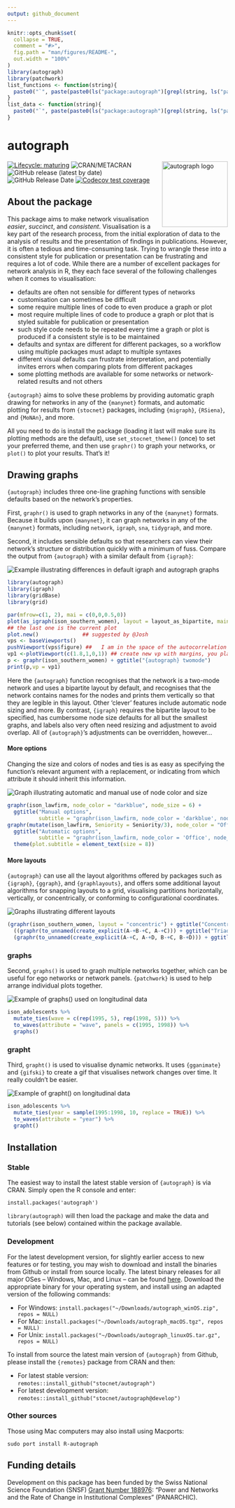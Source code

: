 ```yaml
---
output: github_document
---
```


<!-- README.md is generated from README.Rmd. Please edit that file -->

```r
knitr::opts_chunk$set(
  collapse = TRUE,
  comment = "#>",
  fig.path = "man/figures/README-",
  out.width = "100%"
)
library(autograph)
library(patchwork)
list_functions <- function(string){
  paste0("`", paste(paste0(ls("package:autograph")[grepl(string, ls("package:autograph"))], "()"), collapse = "`, `"), "`")
}
list_data <- function(string){
  paste0("`", paste(paste0(ls("package:autograph")[grepl(string, ls("package:autograph"))]), collapse = "`, `"), "`")
}
```

# autograph 
<img src="man/figures/logo.png" align="right" alt="autograph logo" width="150"/>

<!-- badges: start -->
[![Lifecycle: maturing](https://img.shields.io/badge/lifecycle-maturing-blue.svg)](https://lifecycle.r-lib.org/articles/stages.html#maturing)
![CRAN/METACRAN](https://img.shields.io/cran/v/autograph)
![GitHub release (latest by date)](https://img.shields.io/github/v/release/stocnet/autograph)
![GitHub Release Date](https://img.shields.io/github/release-date/stocnet/autograph)
[![Codecov test coverage](https://codecov.io/gh/stocnet/autograph/branch/main/graph/badge.svg)](https://app.codecov.io/gh/stocnet/autograph?branch=main)
<!-- [![CodeFactor](https://www.codefactor.io/repository/github/stocnet/manynet/badge)](https://www.codefactor.io/repository/github/stocnet/manynet) -->
<!-- [![CII Best Practices](https://bestpractices.coreinfrastructure.org/projects/4559/badge)](https://bestpractices.coreinfrastructure.org/projects/4559) -->
<!-- [![DOI](https://zenodo.org/badge/DOI/10.5281/zenodo.7076396.svg)](https://doi.org/10.5281/zenodo.7076396) -->
<!-- see https://zenodo.org/record/7076396 -->
<!-- ![GitHub All Releases](https://img.shields.io/github/downloads/stocnet/migraph/total) -->
<!-- badges: end -->

## About the package

This package aims to make network visualisation _easier_, _succinct_,
and _consistent_.
Visualisation is a key part of the research process,
from the initial exploration of data to the analysis of results
and the presentation of findings in publications.
However, it is often a tedious and time-consuming task.
Trying to wrangle these into a consistent style for publication or presentation
can be frustrating and requires a lot of code.
While there are a number of excellent packages for network analysis in R,
they each face several of the following challenges when it comes to visualisation:

- defaults are often not sensible for different types of networks
- customisation can sometimes be difficult
- some require multiple lines of code to even produce a graph or plot
- most require multiple lines of code to produce a graph or plot that is
styled suitable for publication or presentation
- such style code needs to be repeated every time a graph or plot is produced 
if a consistent style is to be maintained
- defaults and syntax are different for different packages, 
so a workflow using multiple packages must adapt to multiple syntaxes
- different visual defaults can frustrate interpretation,
and potentially invites errors when comparing plots from different packages
- some plotting methods are available for some networks or network-related 
results and not others

`{autograph}` aims to solve these problems by providing automatic graph drawing
for networks in any of the `{manynet}` formats,
and automatic plotting for results from `{stocnet}` packages, including `{migraph}`, `{RSiena}`, and `{MoNAn}`, and more.

All you need to do is install the package 
(loading it last will make sure its plotting methods are the default), 
use `set_stocnet_theme()` (once) to set your preferred theme,
and then use `graphr()` to graph your networks,
or `plot()` to plot your results.
That's it!

## Drawing graphs

`{autograph}` includes three one-line graphing functions with sensible defaults 
based on the network's properties.

First, `graphr()` is used to graph networks in any of the `{manynet}` formats.
Because it builds upon `{manynet}`, it can graph networks in any of the `{manynet}` formats, including `network`, `igraph`, `sna`, `tidygraph`, and more.

Second, it includes sensible defaults so that researchers can view their network's structure
or distribution quickly with a minimum of fuss.
Compare the output from `{autograph}` with a similar default from `{igraph}`:

<img src="https://www.jameshollway.com/post/manynet/README-layout-comparison-1.png" alt="Example illustrating differences in default igraph and autograph graphs"/>

```r
library(autograph)
library(igraph)
library(gridBase)
library(grid)

par(mfrow=c(1, 2), mai = c(0,0,0.5,0))
plot(as_igraph(ison_southern_women), layout = layout_as_bipartite, main = "{igraph} bipartite")
## the last one is the current plot
plot.new()              ## suggested by @Josh
vps <- baseViewports()
pushViewport(vps$figure) ##   I am in the space of the autocorrelation plot
vp1 <-plotViewport(c(1.8,1,0,1)) ## create new vp with margins, you play with this values 
p <- graphr(ison_southern_women) + ggtitle("{autograph} twomode")
print(p,vp = vp1) 
```

Here the `{autograph}` function recognises that the network is a two-mode network
and uses a bipartite layout by default,
and recognises that the network contains names for the nodes and
prints them vertically so that they are legible in this layout.
Other 'clever' features include automatic node sizing and more.
By contrast, `{igraph}` requires the bipartite layout to be specified, has cumbersome node size defaults for all but the smallest graphs, and labels also very often need resizing and adjustment to avoid overlap.
All of `{autograph}`'s adjustments can be overridden, however...

#### More options

Changing the size and colors of nodes and ties is as easy as 
specifying the function's relevant argument with a replacement,
or indicating from which attribute it should inherit this information.

<img src="https://www.jameshollway.com/post/manynet/README-more-options-1.png" alt="Graph illustrating automatic and manual use of node color and size"/>

```r
graphr(ison_lawfirm, node_color = "darkblue", node_size = 6) + 
  ggtitle("Manual options", 
          subtitle = "graphr(ison_lawfirm, node_color = 'darkblue', node_size = 6)") +
graphr(mutate(ison_lawfirm, Seniority = Seniority/3), node_color = "Office", node_size = "Seniority") + 
  ggtitle("Automatic options", 
          subtitle = "graphr(ison_lawfirm, node_color = 'Office', node_size = 'Seniority')") & 
  theme(plot.subtitle = element_text(size = 8))
```

#### More layouts

`{autograph}` can use all the layout algorithms offered by packages such as `{igraph}`, `{ggraph}`, and `{graphlayouts}`,
and offers some additional layout algorithms for
snapping layouts to a grid, 
visualising partitions horizontally, vertically, or concentrically,
or conforming to configurational coordinates.

<img src="https://www.jameshollway.com/post/manynet/README-more-layouts-1.png" alt="Graphs illustrating different layouts"/>

```r
(graphr(ison_southern_women, layout = "concentric") + ggtitle("Concentric layout")) /
  ((graphr(to_unnamed(create_explicit(A-+B-+C, A-+C))) + ggtitle("Triad layout")) |
  (graphr(to_unnamed(create_explicit(A-+C, A-+D, B-+C, B-+D))) + ggtitle("Quad layout")))
```

### graphs

Second, `graphs()` is used to graph multiple networks together,
which can be useful for ego networks or network panels.
`{patchwork}` is used to help arrange individual plots together.

<img src="https://www.jameshollway.com/post/manynet/README-autographs-1.png" alt="Example of graphs() used on longitudinal data"/>

```r
ison_adolescents %>%
  mutate_ties(wave = c(rep(1995, 5), rep(1998, 5))) %>%
  to_waves(attribute = "wave", panels = c(1995, 1998)) %>%
  graphs()
```

### grapht

Third, `grapht()` is used to visualise dynamic networks.
It uses `{gganimate}` and `{gifski}` to create a gif that
visualises network changes over time.
It really couldn't be easier.

<img src="https://www.jameshollway.com/post/manynet/README-autographd-1.gif" alt="Example of grapht() on longitudinal data"/>

```r
ison_adolescents %>%
  mutate_ties(year = sample(1995:1998, 10, replace = TRUE)) %>%
  to_waves(attribute = "year") %>%
  grapht()
```

<!-- provide a common set of tools that can be used to import, export, create, and manipulate network data in a wide variety of formats, -->
<!-- and obtain a good first visualisation quickly. -->
<!-- This can be useful for pedagogical purposes, initial description, or checking something part way through the modelling process. -->
<!-- Through the most comprehensive network class-coercion available, -->
<!-- users can access routines not available in their chosen package or even in `{manynet}`. -->

<!-- `{manynet}` provides a common set of tools and a standard syntax for analysing many different types of networks. -->
<!-- It offers a broad range of functions to make, manipulate, map, measure, and model: -->

<!-- - one-, two-, and sometimes three-mode networks -->
<!-- - undirected, directed, and sometimes complex networks -->
<!-- - unweighted, weighted, and sometimes signed networks -->

## Installation

### Stable

The easiest way to install the latest stable version of `{autograph}` is via CRAN.
Simply open the R console and enter:

`install.packages('autograph')`

`library(autograph)` will then load the package and make the data and tutorials (see below) contained within the package available.

### Development

For the latest development version, 
for slightly earlier access to new features or for testing,
you may wish to download and install the binaries from Github
or install from source locally.
The latest binary releases for all major OSes -- Windows, Mac, and Linux -- 
can be found [here](https://github.com/stocnet/autograph/releases/latest).
Download the appropriate binary for your operating system,
and install using an adapted version of the following commands:

- For Windows: `install.packages("~/Downloads/autograph_winOS.zip", repos = NULL)`
- For Mac: `install.packages("~/Downloads/autograph_macOS.tgz", repos = NULL)`
- For Unix: `install.packages("~/Downloads/autograph_linuxOS.tar.gz", repos = NULL)`

To install from source the latest main version of `{autograph}` from Github, 
please install the `{remotes}` package from CRAN and then:

- For latest stable version: 
`remotes::install_github("stocnet/autograph")`
- For latest development version: 
`remotes::install_github("stocnet/autograph@develop")`

### Other sources

Those using Mac computers may also install using Macports:

`sudo port install R-autograph`

## Funding details

Development on this package has been funded by the Swiss National Science Foundation (SNSF)
[Grant Number 188976](https://data.snf.ch/grants/grant/188976): 
"Power and Networks and the Rate of Change in Institutional Complexes" (PANARCHIC).
